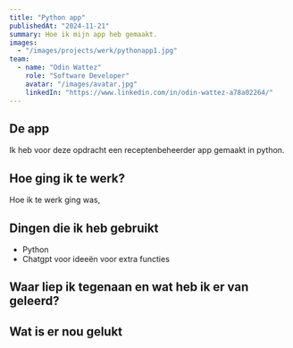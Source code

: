 ```yaml
---
title: "Python app"
publishedAt: "2024-11-21"
summary: Hoe ik mijn app heb gemaakt.
images:
  - "/images/projects/werk/pythonapp1.jpg"
team:
  - name: "Odin Wattez"
    role: "Software Developer"
    avatar: "/images/avatar.jpg"
    linkedIn: "https://www.linkedin.com/in/odin-wattez-a78a02264/"
---
```


## De app

Ik heb voor deze opdracht een receptenbeheerder app gemaakt in python.

## Hoe ging ik te werk?

Hoe ik te werk ging was,

## Dingen die ik heb gebruikt

- Python
- Chatgpt voor ideeën voor extra functies

## Waar liep ik tegenaan en wat heb ik er van geleerd?



## Wat is er nou gelukt

